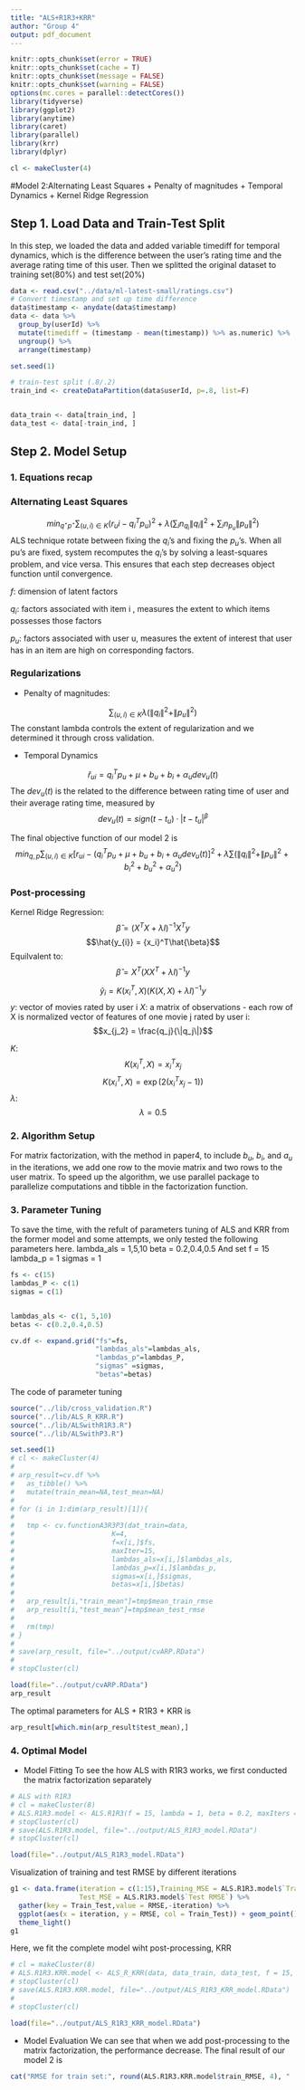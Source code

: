 ```yaml
---
title: "ALS+R1R3+KRR"
author: "Group 4"
output: pdf_document
---
```


```r
knitr::opts_chunk$set(error = TRUE)
knitr::opts_chunk$set(cache = T)
knitr::opts_chunk$set(message = FALSE)
knitr::opts_chunk$set(warning = FALSE)
options(mc.cores = parallel::detectCores())
library(tidyverse)
library(ggplot2)
library(anytime)
library(caret)
library(parallel)
library(krr)
library(dplyr)

cl <- makeCluster(4)
```

#Model 2:Alternating Least Squares + Penalty of magnitudes + Temporal Dynamics + Kernel Ridge Regression

## Step 1. Load Data and Train-Test Split
In this step, we loaded the data and added variable timediff for temporal dynamics, which is the difference between the user's rating time and the average rating time of this user. Then we splitted the original dataset to training set(80%) and test set(20%)
```r
data <- read.csv("../data/ml-latest-small/ratings.csv")
# Convert timestamp and set up time difference
data$timestamp <- anydate(data$timestamp)
data <- data %>% 
  group_by(userId) %>% 
  mutate(timediff = (timestamp - mean(timestamp)) %>% as.numeric) %>% 
  ungroup() %>%
  arrange(timestamp)

set.seed(1)

# train-test split (.8/.2)
train_ind <- createDataPartition(data$userId, p=.8, list=F)


data_train <- data[train_ind, ]
data_test <- data[-train_ind, ]
```

## Step 2. Model Setup
### 1. Equations recap
### Alternating Least Squares

$$min_{q^{\star}p^{\star}} \sum_{(u,i) \in K} (r_ui-q_i^Tp_u)^2 + \lambda(\sum _i n_{q_i} \| q_i\|^2 +\sum _i n_{p_u} \| p_u\|^2 )$$
ALS technique rotate between fixing the $q_i$'s and fixing the $p_u$'s. When all pu's are fixed, system recomputes the $q_i$'s by solving a least-squares problem, and vice versa. This ensures that each step decreases object function until convergence. 

$f$: dimension of latent factors

$q_i$: factors associated with item i , measures the extent to which items possesses those factors

$p_u$: factors associated with user u, measures the extent of interest that user has in an item  are high on corresponding factors.


### Regularizations 
 - Penalty of magnitudes:

$$\sum_{(u,i)\in K} \lambda (\|q_i\|^2+\|p_u\|^2)$$ 
The constant lambda controls the extent of regularization and we determined it through cross validation. 

 - Temporal Dynamics

$$\hat{r}_{ui} = q_i^Tp_u + \mu + b_u + b_i + \alpha_udev_u(t)$$ 
The $dev_u(t)$ is the related to the difference between rating time of user and their average rating time, measured by 
$$dev_u(t) = sign(t - t_u)·|t-t_u|^\beta$$ 

The final objective function of our model 2 is
$$min_{q,p} \sum_{(u,i) \in K} [r_{ui}-(q_i^Tp_u + \mu + b_u + b_i + \alpha_udev_u(t)]^2 + \lambda\sum( \| q_i\|^2 +\| p_u\|^2 + b_i^2 + b_u^2 + \alpha_u^2)$$


### Post-processing
Kernel Ridge Regression:
$$\hat{\beta} = (X^{T}X + \lambda I)^{-1}X^{T}y $$
$$\hat{y_{i}} = {x_i}^T\hat{\beta}$$
Equilvalent to:
$$\hat{\beta} = X^T(XX^T + \lambda I)^{-1}y$$ 

$$\hat{y}_{i} = K(x_i^{T}, X)(K(X,X) + \lambda I)^{-1}y$$ 
$y$: vector of movies rated by user i
$X$: a matrix of observations - each row of X is normalized vector of features of one movie j rated by user i: 
$$x_{j_2} = \frac{q_j}{\|q_j\|}$$ 

$K$: 
$$K(x_{i}^T, X) = x_i^Tx_j$$ 
$$K(x_{i}^T, X) = \exp(2(x_i^Tx_j -1))$$
$\lambda$:
$$\lambda = 0.5$$

### 2. Algorithm Setup
For matrix factorization, with the method in paper4, to include $b_u$, $b_i$, and $a_u$ in the iterations, we add one row to the movie matrix and two rows to the user matrix. To speed up the algorithm, we use parallel package to parallelize computations and tibble in the factorization function.

### 3. Parameter Tuning
To save the time, with the refult of parameters tuning of ALS and KRR from the former model and some attempts, we only tested the following parameters here.
lambda_als = 1,5,10
beta = 0.2,0.4,0.5
And set
f = 15
lambda_p = 1
sigmas = 1
```r
fs <- c(15)
lambdas_P <- c(1)
sigmas = c(1)


lambdas_als <- c(1, 5,10)
betas <- c(0.2,0.4,0.5)

cv.df <- expand.grid("fs"=fs, 
                     "lambdas_als"=lambdas_als, 
                     "lambdas_p"=lambdas_P, 
                     "sigmas" =sigmas,
                     "betas"=betas)

```
The code of parameter tuning
```r
source("../lib/cross_validation.R")
source("../lib/ALS_R_KRR.R")
source("../lib/ALSwithR1R3.R")
source("../lib/ALSwithP3.R")

set.seed(1)
# cl <- makeCluster(4)
# 
# arp_result=cv.df %>%
#   as_tibble() %>%
#   mutate(train_mean=NA,test_mean=NA)
# 
# for (i in 1:dim(arp_result)[1]){
# 
#   tmp <- cv.functionA3R3P3(dat_train=data,
#                        K=4,
#                        f=x[i,]$fs,
#                        maxIter=15,
#                        lambdas_als=x[i,]$lambdas_als,
#                        lambdas_p=x[i,]$lambdas_p,
#                        sigmas=x[i,]$sigmas,
#                        betas=x[i,]$betas)
#   
#   arp_result[i,"train_mean"]=tmp$mean_train_rmse
#   arp_result[i,"test_mean"]=tmp$mean_test_rmse
# 
#   rm(tmp)
# }
# 
# save(arp_result, file="../output/cvARP.RData")
# 
# stopCluster(cl)

load(file="../output/cvARP.RData")
arp_result
```
The optimal parameters for ALS + R1R3 + KRR is
```r
arp_result[which.min(arp_result$test_mean),]
```

### 4. Optimal Model
 - Model Fitting
 To see the how ALS with R1R3 works, we first conducted the matrix factorization separately
```r
# ALS with R1R3
# cl = makeCluster(8)
# ALS.R1R3.model <- ALS.R1R3(f = 15, lambda = 1, beta = 0.2, maxIters = 15 , data = data,train = data_train, test = data_test)
# stopCluster(cl)
# save(ALS.R1R3.model, file="../output/ALS_R1R3_model.RData")
# stopCluster(cl)

load(file="../output/ALS_R1R3_model.RData")
```
 Visualization of training and test RMSE by different iterations
```r
g1 <- data.frame(iteration = c(1:15),Training_MSE = ALS.R1R3.model$`Train RMSE`,
                 Test_MSE = ALS.R1R3.model$`Test RMSE`) %>%
  gather(key = Train_Test,value = RMSE,-iteration) %>%
  ggplot(aes(x = iteration, y = RMSE, col = Train_Test)) + geom_point() +
  theme_light()
g1
```
Here, we fit the complete model wiht post-processing, KRR
```r
# cl = makeCluster(8)
# ALS.R1R3.KRR.model <- ALS_R_KRR(data, data_train, data_test, f = 15, maxIters = 15, lambda_als = 1, lambda_p = 1, sigma = 1,beta = 0.2)
# stopCluster(cl)
# save(ALS.R1R3.KRR.model, file="../output/ALS_R1R3_KRR_model.RData")
# 
# stopCluster(cl)

load(file="../output/ALS_R1R3_KRR_model.RData")
```
 - Model Evaluation
 We can see that when we add post-processing to the matrix factorization, the performance decrease.
 The final result of our model 2 is
```r
cat("RMSE for train set:", round(ALS.R1R3.KRR.model$train_RMSE, 4), "  RMSE for test set:", round(ALS.R1R3.KRR.model$test_RMSE, 4))
```
 
 



